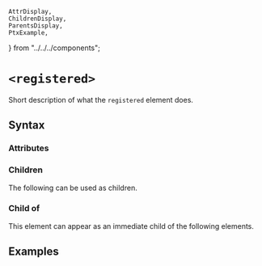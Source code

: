     AttrDisplay,
    ChildrenDisplay,
    ParentsDisplay,
    PtxExample,
} from "../../../components";

# `<registered>`

Short description of what the `registered` element does.

## Syntax

### Attributes

<AttrDisplay name="registered" />

### Children

The following can be used as children.

<ChildrenDisplay name="registered" />

### Child of

This element can appear as an immediate child of the following elements.

<ParentsDisplay name="registered" />

## Examples

    